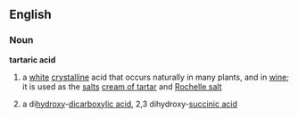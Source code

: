 ==English==
===Noun===
{{wikipedia}}
'''tartaric acid'''
# a [[white]] [[crystalline]] acid that occurs naturally in many plants, and in [[wine]]; it is used as the [[salt]]s [[cream of tartar]] and [[Rochelle salt]]
#{{chemistry}} a di[[hydroxy]]-[[dicarboxylic acid]], 2,3 dihydroxy-[[succinic acid]]